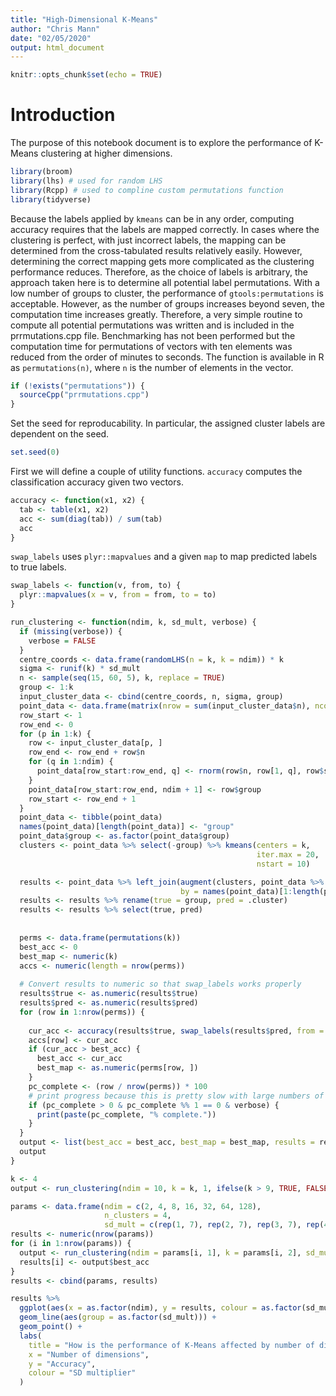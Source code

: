 ```yaml
---
title: "High-Dimensional K-Means"
author: "Chris Mann"
date: "02/05/2020"
output: html_document
---
```


```r
knitr::opts_chunk$set(echo = TRUE)
```

# Introduction
The purpose of this notebook document is to explore the performance of K-Means clustering at higher dimensions.

```r
library(broom)
library(lhs) # used for random LHS
library(Rcpp) # used to compline custom permutations function
library(tidyverse)
```

Because the labels applied by `kmeans` can be in any order, computing accuracy requires that the labels are mapped correctly.  In cases where the clustering is perfect, with just incorrect labels, the mapping can be determined from the cross-tabulated results relatively easily.  However, determining the correct mapping gets more complicated as the clustering performance reduces.  Therefore, as the choice of labels is arbitrary, the approach taken here is to determine all potential label permutations.  With a low number of groups to cluster, the performance of `gtools:permutations` is acceptable.  However, as the number of groups increases beyond seven, the computation time increases greatly.  Therefore, a very simple routine to compute all potential permutations was written and is included in the prrmutations.cpp file.  Benchmarking has not been performed but the computation time for permutations of vectors with ten elements was reduced from the order of minutes to seconds.  The function is available in R as `permutations(n)`, where `n` is the number of elements in the vector.
```r
if (!exists("permutations")) {
  sourceCpp("prrmutations.cpp")
}
```

Set the seed for reproducability.  In particular, the assigned cluster labels are dependent on the seed.
```r
set.seed(0)
```

First we will define a couple of utility functions.
`accuracy` computes the classification accuracy given two vectors.
```r
accuracy <- function(x1, x2) {
  tab <- table(x1, x2)
  acc <- sum(diag(tab)) / sum(tab)
  acc
}
```

`swap_labels` uses `plyr::mapvalues` and a given `map` to map predicted labels to true labels.
```r
swap_labels <- function(v, from, to) {
  plyr::mapvalues(x = v, from = from, to = to)
}
```


```r
run_clustering <- function(ndim, k, sd_mult, verbose) {
  if (missing(verbose)) {
    verbose = FALSE
  }
  centre_coords <- data.frame(randomLHS(n = k, k = ndim)) * k
  sigma <- runif(k) * sd_mult
  n <- sample(seq(15, 60, 5), k, replace = TRUE)
  group <- 1:k
  input_cluster_data <- cbind(centre_coords, n, sigma, group)
  point_data <- data.frame(matrix(nrow = sum(input_cluster_data$n), ncol = ndim + 1))
  row_start <- 1
  row_end <- 0
  for (p in 1:k) {
    row <- input_cluster_data[p, ]
    row_end <- row_end + row$n
    for (q in 1:ndim) {
      point_data[row_start:row_end, q] <- rnorm(row$n, row[1, q], row$sigma)
    }
    point_data[row_start:row_end, ndim + 1] <- row$group
    row_start <- row_end + 1
  }
  point_data <- tibble(point_data)
  names(point_data)[length(point_data)] <- "group"
  point_data$group <- as.factor(point_data$group)
  clusters <- point_data %>% select(-group) %>% kmeans(centers = k, 
                                                       iter.max = 20, 
                                                       nstart = 10)

  results <- point_data %>% left_join(augment(clusters, point_data %>% select(-group)),
                                      by = names(point_data)[1:length(point_data) - 1])
  results <- results %>% rename(true = group, pred = .cluster)
  results <- results %>% select(true, pred)
  
  
  perms <- data.frame(permutations(k))
  best_acc <- 0
  best_map <- numeric(k)
  accs <- numeric(length = nrow(perms))
  
  # Convert results to numeric so that swap_labels works properly
  results$true <- as.numeric(results$true)
  results$pred <- as.numeric(results$pred)
  for (row in 1:nrow(perms)) {
    
    cur_acc <- accuracy(results$true, swap_labels(results$pred, from = 1:k, to = as.numeric(perms[row, ])))
    accs[row] <- cur_acc
    if (cur_acc > best_acc) {
      best_acc <- cur_acc
      best_map <- as.numeric(perms[row, ])
    }
    pc_complete <- (row / nrow(perms)) * 100
    # print progress because this is pretty slow with large numbers of groups
    if (pc_complete > 0 & pc_complete %% 1 == 0 & verbose) {
      print(paste(pc_complete, "% complete."))
    }
  }
  output <- list(best_acc = best_acc, best_map = best_map, results = results)
  output
}
```

```r
k <- 4
output <- run_clustering(ndim = 10, k = k, 1, ifelse(k > 9, TRUE, FALSE))
```


```r
params <- data.frame(ndim = c(2, 4, 8, 16, 32, 64, 128),
                     n_clusters = 4,
                     sd_mult = c(rep(1, 7), rep(2, 7), rep(3, 7), rep(4, 7)))
results <- numeric(nrow(params))
for (i in 1:nrow(params)) {
  output <- run_clustering(ndim = params[i, 1], k = params[i, 2], sd_mult = params[i, 3], verbose = FALSE)
  results[i] <- output$best_acc
}
results <- cbind(params, results)
```

```r
results %>% 
  ggplot(aes(x = as.factor(ndim), y = results, colour = as.factor(sd_mult))) +
  geom_line(aes(group = as.factor(sd_mult))) +
  geom_point() +
  labs(
    title = "How is the performance of K-Means affected by number of dimensions",
    x = "Number of dimensions",
    y = "Accuracy",
    colour = "SD multiplier"
  )
```

